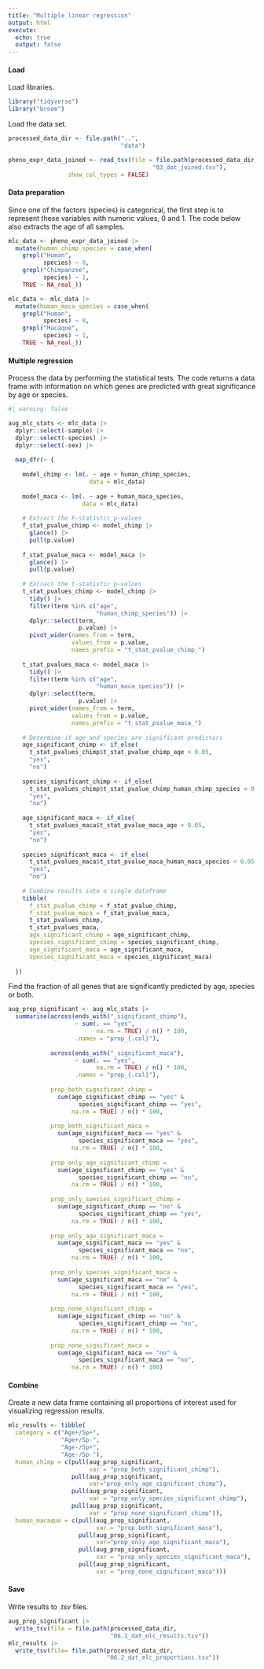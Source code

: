 ```yaml
---
title: "Multiple linear regression"
output: html
execute:
  echo: true
  output: false
---
```


#### Load

Load libraries.

```r
library("tidyverse")
library("broom")
```

Load the data set.

```r
processed_data_dir <- file.path("..",
                                "data")

pheno_expr_data_joined <- read_tsv(file = file.path(processed_data_dir,
                                         "03_dat_joined.tsv"),
                 show_col_types = FALSE)
```

#### Data preparation

Since one of the factors (species) is categorical, the first step is to represent these variables with numeric values, 0 and 1. The code below also extracts the age of all samples.

```r
mlc_data <- pheno_expr_data_joined |> 
  mutate(human_chimp_species = case_when(
    grepl("Human",
          species) ~ 0,
    grepl("Chimpanzee",
          species) ~ 1,
    TRUE ~ NA_real_))

mlc_data <- mlc_data |>
  mutate(human_maca_species = case_when(
    grepl("Human",
          species) ~ 0,
    grepl("Macaque",
          species) ~ 1,
    TRUE ~ NA_real_))
```

#### Multiple regression

Process the data by performing the statistical tests. The code returns a data frame with information on which genes are predicted with great significance by age or species.

```r
#| warning: false

aug_mlc_stats <- mlc_data |>
  dplyr::select(-sample) |>
  dplyr::select(-species) |>
  dplyr::select(-sex) |>
  
  map_dfr(~ {
    
    model_chimp <- lm(. ~ age + human_chimp_species,
                       data = mlc_data)
    
    model_maca <- lm(. ~ age + human_maca_species,
                     data = mlc_data)
    
    # Extract the F-statistic p-values
    f_stat_pvalue_chimp <- model_chimp |>
      glance() |>
      pull(p.value)
    
    f_stat_pvalue_maca <- model_maca |>
      glance() |> 
      pull(p.value)
    
    # Extract the t-statistic p-values
    t_stat_pvalues_chimp <- model_chimp |>
      tidy() |>
      filter(term %in% c("age",
                         "human_chimp_species")) |>
      dplyr::select(term,
                    p.value) |>
      pivot_wider(names_from = term, 
                  values_from = p.value,
                  names_prefix = "t_stat_pvalue_chimp_")
    
    t_stat_pvalues_maca <- model_maca |>
      tidy() |>
      filter(term %in% c("age",
                         "human_maca_species")) |>
      dplyr::select(term,
                    p.value) |>
      pivot_wider(names_from = term,
                  values_from = p.value,
                  names_prefix = "t_stat_pvalue_maca_")
    
    # Determine if age and species are significant predictors
    age_significant_chimp <- if_else(
      t_stat_pvalues_chimp$t_stat_pvalue_chimp_age < 0.05,
      "yes",
      "no")
    
    species_significant_chimp <- if_else(
      t_stat_pvalues_chimp$t_stat_pvalue_chimp_human_chimp_species < 0.05,
      "yes",
      "no")
    
    age_significant_maca <- if_else(
      t_stat_pvalues_maca$t_stat_pvalue_maca_age < 0.05,
      "yes",
      "no")
    
    species_significant_maca <- if_else(
      t_stat_pvalues_maca$t_stat_pvalue_maca_human_maca_species < 0.05,
      "yes",
      "no")
    
    # Combine results into a single dataframe
    tibble(
      f_stat_pvalue_chimp = f_stat_pvalue_chimp,
      f_stat_pvalue_maca = f_stat_pvalue_maca,
      t_stat_pvalues_chimp,
      t_stat_pvalues_maca,
      age_significant_chimp = age_significant_chimp,
      species_significant_chimp = species_significant_chimp,
      age_significant_maca = age_significant_maca,
      species_significant_maca = species_significant_maca)
    
  })

```

Find the fraction of all genes that are significantly predicted by age, species or both.

```r
aug_prop_significant <- aug_mlc_stats |>
  summarise(across(ends_with("_significant_chimp"),
                   ~ sum(. == "yes",
                         na.rm = TRUE) / n() * 100,
                   .names = "prop_{.col}"),
            
            across(ends_with("_significant_maca"),
                   ~ sum(. == "yes",
                         na.rm = TRUE) / n() * 100,
                   .names = "prop_{.col}"),
            
            prop_both_significant_chimp =
              sum(age_significant_chimp == "yes" &
                    species_significant_chimp == "yes",
                  na.rm = TRUE) / n() * 100,
            
            prop_both_significant_maca =
              sum(age_significant_maca == "yes" &
                    species_significant_maca == "yes",
                  na.rm = TRUE) / n() * 100,
            
            prop_only_age_significant_chimp =
              sum(age_significant_chimp == "yes" &
                    species_significant_chimp == "no",
                  na.rm = TRUE) / n() * 100,
            
            prop_only_species_significant_chimp =
              sum(age_significant_chimp == "no" &
                    species_significant_chimp == "yes",
                  na.rm = TRUE) / n() * 100,
            
            prop_only_age_significant_maca =
              sum(age_significant_maca == "yes" &
                    species_significant_maca == "no",
                  na.rm = TRUE) / n() * 100,
            
            prop_only_species_significant_maca =
              sum(age_significant_maca == "no" &
                    species_significant_maca == "yes",
                  na.rm = TRUE) / n() * 100,
            
            prop_none_significant_chimp =
              sum(age_significant_chimp == "no" &
                    species_significant_chimp == "no",
                  na.rm = TRUE) / n() * 100,
            
            prop_none_significant_maca =
              sum(age_significant_maca == "no" &
                    species_significant_maca == "no",
                  na.rm = TRUE) / n() * 100)
```

#### Combine

Create a new data frame containing all proportions of interest used for visualizing regression results.

```r
mlc_results <- tibble(
  category = c("Age+/Sp+",
               "Age+/Sp-",
               "Age-/Sp+",
               "Age-/Sp-"),
  human_chimp = c(pull(aug_prop_significant,
                       var = "prop_both_significant_chimp"),
                  pull(aug_prop_significant,
                       var="prop_only_age_significant_chimp"),
                  pull(aug_prop_significant,
                       var = "prop_only_species_significant_chimp"),
                  pull(aug_prop_significant,
                       var = "prop_none_significant_chimp")),
  human_macaque = c(pull(aug_prop_significant,
                         var = "prop_both_significant_maca"),
                    pull(aug_prop_significant,
                         var="prop_only_age_significant_maca"),
                    pull(aug_prop_significant,
                         var = "prop_only_species_significant_maca"),
                    pull(aug_prop_significant,
                         var = "prop_none_significant_maca")))
```

#### Save

Write results to .*tsv* files.

```r
aug_prop_significant |>
  write_tsv(file = file.path(processed_data_dir,
                             "06.1_dat_mlc_results.tsv"))
mlc_results |> 
  write_tsv(file= file.path(processed_data_dir,
                            "06.2_dat_mlc_proportions.tsv"))
```
